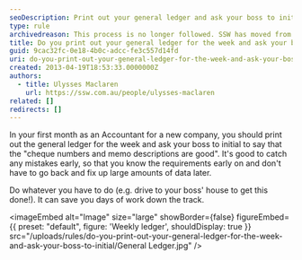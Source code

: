 ```yaml
---
seoDescription: Print out your general ledger and ask your boss to initial to ensure accurate cheque numbers and memo descriptions.
type: rule
archivedreason: This process is no longer followed. SSW has moved from MYOB to Xero and fully paperless.
title: Do you print out your general ledger for the week and ask your boss to initial?
guid: 9cac32fc-0e18-4b0c-adcc-fe3c557d14fd
uri: do-you-print-out-your-general-ledger-for-the-week-and-ask-your-boss-to-initial
created: 2013-04-19T18:53:33.0000000Z
authors:
  - title: Ulysses Maclaren
    url: https://ssw.com.au/people/ulysses-maclaren
related: []
redirects: []
---
```


In your first month as an Accountant for a new company, you should print out the general ledger for the week and ask your boss to initial to say that the "cheque numbers and memo descriptions are good".
It's good to catch any mistakes early, so that you know the requirements early on and don't have to go back and fix up large amounts of data later.

Do whatever you have to do (e.g. drive to your boss' house to get this done!). It can save you days of work down the track.


<imageEmbed
  alt="Image"
  size="large"
  showBorder={false}
  figureEmbed={{
    preset: "default",
    figure: 'Weekly ledger',
    shouldDisplay: true
  }}
  src="/uploads/rules/do-you-print-out-your-general-ledger-for-the-week-and-ask-your-boss-to-initial/General Ledger.jpg"
/>